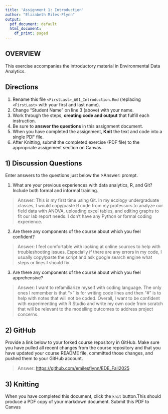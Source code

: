 ```yaml
---
title: 'Assignment 1: Introduction'
author: "Elizabeth Miles-Flynn"
output:
  pdf_document: default
  html_document:
    df_print: paged
---
```


## OVERVIEW

This exercise accompanies the introductory material in Environmental Data Analytics.

## Directions

1.  Rename this file `<FirstLast>_A01_Introduction.Rmd` (replacing `<FirstLast>` with your first and last name).
2.  Change "Student Name" on line 3 (above) with your name.
3.  Work through the steps, **creating code and output** that fulfill each instruction.
4.  Be sure to **answer the questions** in this assignment document.
5.  When you have completed the assignment, **Knit** the text and code into a single PDF file.
6.  After Knitting, submit the completed exercise (PDF file) to the appropriate assignment section on Canvas.

## 1) Discussion Questions

Enter answers to the questions just below the \>Answer: prompt.

1.  What are your previous experiences with data analytics, R, and Git? Include both formal and informal training.

> Answer: This is my first time using Git. In my ecology undergraduate classes, I would copy/paste R code from my professors to analyze our field data with ANOVA, uploading excel tables, and editing graphs to fit our lab report needs. I don't have any Python or formal coding experience.

2.  Are there any components of the course about which you feel confident?

> Answer: I feel comfortable with looking at online sources to help with troubleshooting issues. Especially if there are any errors in my code, I usually copy/paste the script and ask google search engine what steps or lines I should fix.

3.  Are there any components of the course about which you feel apprehensive?

> Answer: I want to refamiliarize myself with coding language. The only ones I remember is that "\>" is for writing code lines and then "\#" is to help with notes that will not be coded. Overall, I want to be confident with experimenting with R Studio and write my own code from scratch that will be relevant to the modelling outcomes to address project concerns.

## 2) GitHub

Provide a link below to your forked course repository in GitHub. Make sure you have pulled all recent changes from the course repository and that you have updated your course README file, committed those changes, and pushed them to your GitHub account.

> Answer: <https://github.com/emilesflynn/EDE_Fall2025>

## 3) Knitting

When you have completed this document, click the `knit` button.This should produce a PDF copy of your markdown document. Submit this PDF to Canvas
